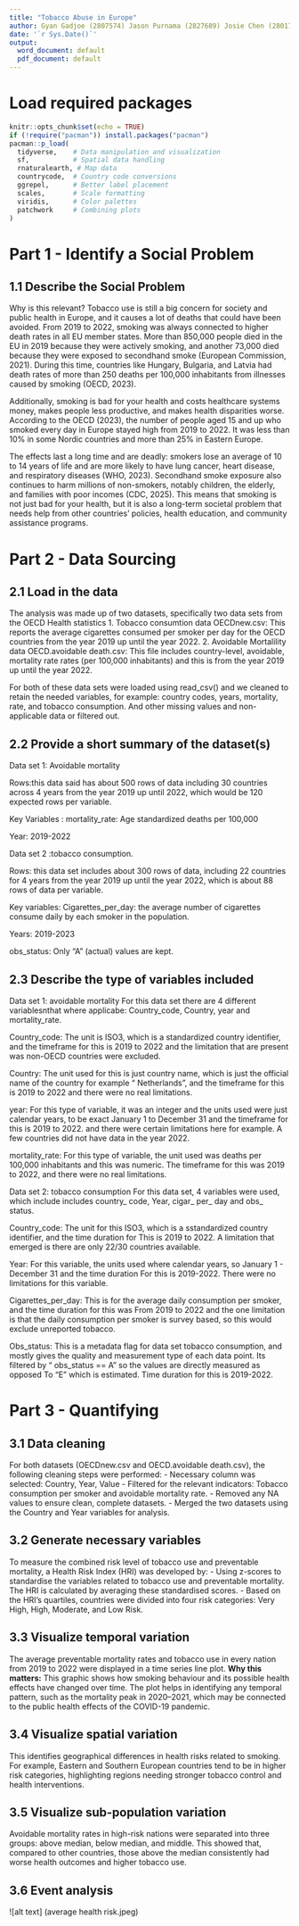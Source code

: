 ---
title: "Tobacco Abuse in Europe"
author: Gyan Gadjoe (2807574) Jason Purnama (2827689) Josie Chen (2801717) Mijke Gerritsen (2824547) Milica Stankovic (2847467) Veronika Vozarova (2847711) Noel Tripathi (2871659)
date: '`r Sys.Date()`'
output:
  word_document: default
  pdf_document: default
---
# Load required packages
```{r setup, include=FALSE}
knitr::opts_chunk$set(echo = TRUE)
if (!require("pacman")) install.packages("pacman")
pacman::p_load(
  tidyverse,    # Data manipulation and visualization
  sf,           # Spatial data handling
  rnaturalearth, # Map data
  countrycode,  # Country code conversions
  ggrepel,      # Better label placement
  scales,       # Scale formatting
  viridis,      # Color palettes
  patchwork     # Combining plots
)
```

# Part 1 - Identify a Social Problem
## 1.1 Describe the Social Problem

Why is this relevant?
Tobacco use is still a big concern for society and public health in Europe, and it causes a lot of deaths that could have been avoided. From 2019 to 2022, smoking was always connected to higher death rates in all EU member states. More than 850,000 people died in the EU in 2019 because they were actively smoking, and another 73,000 died because they were exposed to secondhand smoke (European Commission, 2021). During this time, countries like Hungary, Bulgaria, and Latvia had death rates of more than 250 deaths per 100,000 inhabitants from illnesses caused by smoking (OECD, 2023).
 
Additionally, smoking is bad for your health and costs healthcare systems money, makes people less productive, and makes health disparities worse. According to the OECD (2023), the number of people aged 15 and up who smoked every day in Europe stayed high from 2019 to 2022. It was less than 10% in some Nordic countries and more than 25% in Eastern Europe.
 
The effects last a long time and are deadly: smokers lose an average of 10 to 14 years of life and are more likely to have lung cancer, heart disease, and respiratory diseases (WHO, 2023). Secondhand smoke exposure also continues to harm millions of non-smokers, notably children, the elderly, and families with poor incomes (CDC, 2025). This means that smoking is not just bad for your health, but it is also a long-term societal problem that needs help from other countries' policies, health education, and community assistance programs.

# Part 2 - Data Sourcing
## 2.1 Load in the data
The analysis was made up of two datasets, specifically two data sets from the OECD Health statistics
1. Tobacco consumtion data  OECDnew.csv: This reports the average cigarettes consumed per smoker per day for the OECD countries from the year 2019 up until the year 2022.
2. Avoidable Mortalility data OECD.avoidable death.csv: This file includes country-level, avoidable, mortality rate rates (per 100,000 inhabitants) and this is from the year 2019 up until the year 2022.

For both of these data sets were loaded using read_csv() and we cleaned to retain the needed variables, for example: country codes, years, mortality, rate, and tobacco consumption. And other missing values and non-applicable data or filtered out.

## 2.2 Provide a short summary of the dataset(s)
Data set 1: Avoidable mortality 

Rows:this data said has about 500 rows of data including 30 countries across 4 years from the year 2019 up until 2022, which would be 120 expected rows  per variable.

Key Variables :
mortality_rate: Age standardized deaths per 100,000

Year: 2019-2022


Data set 2 :tobacco consumption.

Rows: this data set includes about 300 rows of data, including 22 countries for 4 years from the year 2019 up until the year 2022, which is about 88 rows of data per variable.

Key variables:
Cigarettes_per_day: the average number of cigarettes consume daily by each smoker in the population.

Years: 2019-2023

obs_status: Only “A” (actual) values are kept.

## 2.3 Describe the type of variables included
Data set 1: avoidable mortality
For this data set there are 4 different variablesnthat where applicabe: Country_code, Country, year and mortality_rate.

Country_code: The unit is ISO3, which is a standardized country identifier, and the timeframe for this is 2019 to 2022 and the limitation that are present was non-OECD countries were excluded.

Country: The unit used for this is just country name, which is just the official name of the country for example “ Netherlands”, and the timeframe for this is 2019 to 2022 and there were no real limitations.

year: For this type of variable, it was an integer and the units used were just calendar years, to be exact January 1 to December 31 and the timeframe for this is 2019 to 2022. and there were certain limitations here for example. A few countries did not have data in the year 2022.

mortality_rate: For this type of variable, the unit used was deaths per 100,000 inhabitants and this was numeric. The timeframe for this was 2019 to 2022, and there were no real limitations.

Data set 2: tobacco consumption
For this data set, 4 variables were used, which include includes country_ code, Year, 
cigar_ per_ day  and obs_ status.

Country_code: The unit for this ISO3, which is a sstandardized country identifier, and the time duration for 
This is 2019 to 2022. A limitation that emerged is there are only 22/30 countries available.

Year: For this variable, the units used where calendar years, so January 1 - December 31 and the time duration
For this is 2019-2022. There were no limitations for this variable.

Cigarettes_per_day: This is for the average daily consumption per smoker, and the time duration for this was
From 2019 to 2022 and the one limitation is that the daily consumption per smoker is survey based, so this would
exclude unreported tobacco.

Obs_status: This is a metadata flag for data set tobacco consumption, and mostly gives the quality and 
measurement type of each data point. Its filtered by “ obs_status == A” so the values are directly measured as opposed
To “E” which is estimated. Time duration for this is 2019-2022.

# Part 3 - Quantifying

## 3.1 Data cleaning
For both datasets (OECDnew.csv and OECD.avoidable death.csv), the following cleaning steps were performed:
- Necessary column was selected: Country, Year, Value
- Filtered for the relevant indicators: Tobacco consumption per smoker and avoidable mortality rate.
- Removed any NA values to ensure clean, complete datasets.
- Merged the two datasets using the Country and Year variables for analysis.

## 3.2 Generate necessary variables
To measure the combined risk level of tobacco use and preventable mortality, a Health Risk Index (HRI) was developed by:
- Using z-scores to standardise the variables related to tobacco use and preventable mortality. The HRI is calculated by averaging these standardised scores. 
- Based on the HRI's quartiles, countries were divided into four risk categories: Very High, High, Moderate, and Low Risk.

## 3.3 Visualize temporal variation
The average preventable mortality rates and tobacco use in every nation from 2019 to 2022 were displayed in a time series line plot. 
**Why this matters:**
This graphic shows how smoking behaviour and its possible health effects have changed over time. The plot helps in identifying any temporal pattern, such as the mortality peak in 2020–2021, which may be connected to the public health effects of the COVID-19 pandemic.

## 3.4 Visualize spatial variation
This identifies geographical differences in health risks related to smoking. For example, Eastern and Southern European countries tend to be in higher risk categories, highlighting regions needing stronger tobacco control and health interventions.

## 3.5 Visualize sub-population variation
Avoidable mortality rates in high-risk nations were separated into three groups: above median, below median, and middle. This showed that, compared to other countries, those above the median consistently had worse health outcomes and higher tobacco use.

## 3.6 Event analysis
![alt text] (average health risk.jpeg)